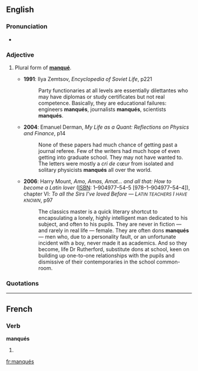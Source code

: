 {{also|manques}}
==English==

===Pronunciation===
* {{a|{{etyl|fr}}}} {{IPA|/mɑ̃ke/}}

===Adjective===
{{en-adj|-}}

# {{postpositive}} Plural form of '''[[manqué#English|manqué]]'''.
#* '''1991''': Ilya Zemtsov, ''Encyclopedia of Soviet Life'', p221
#*: Party functionaries at all levels are essentially dilettantes who may have diplomas or study certificates but not real competence. Basically, they are educational failures: engineers '''manqués''', journalists '''manqués''',<!-- In the source text, this word was hyphenated thus: [man-qués] due to line justification. --> scientists '''manqués'''.
#* '''2004''': Emanuel Derman, ''My Life as a Quant: Reflections on Physics and Finance'', p14
#*: None of these papers had much chance of getting past a journal referee. Few of the writers had much hope of even getting into graduate school. They may not have wanted to. The letters were mostly a ''cri de cœur'' from isolated and solitary physicists '''manqués''' all over the world.
#* '''2006''': Harry Mount, ''Amo, Amas, Amat… and all that: How to become a Latin lover'' ([[ISBN]]: 1–904977–54–5 [978–1–904977–54–4]), chapter Ⅵ: <i>To all the Sirs I’ve loved Before — L<small>ATIN TEACHERS</small> I <small>HAVE KNOWN</small></i>, p97
#*: The classics master is a quick literary shortcut to encapsulating a lonely, highly intelligent man dedicated to his subject, and often to his pupils. They are never in fiction — and rarely in real life — female. They are often dons '''manqués''' — men who, due to a personality fault, or an unfortunate incident with a boy, never made it as academics. And so they become, life Dr Rutherford, substitute dons at school, keen on building up one-to-one relationships with the pupils and dismissive of their contemporaries in the school common-room.

===Quotations===
{{seeCites}}

----

==French==

===Verb===
'''manqués''' {{m|p}}

# {{plural past participle of|[[manquer#French|manquer]]|lang=French}}

[[fr:manqués]]